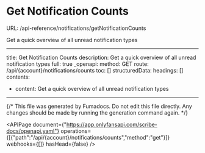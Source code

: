 # Get Notification Counts
URL: /api-reference/notifications/getNotificationCounts

Get a quick overview of all unread notification types

***

title: Get Notification Counts
description: Get a quick overview of all unread notification types
full: true
_openapi:
method: GET
route: /api/{account}/notifications/counts
toc: []
structuredData:
headings: []
contents:

* content: Get a quick overview of all unread notification types

***

{/* This file was generated by Fumadocs. Do not edit this file directly. Any changes should be made by running the generation command again. */}

<APIPage document={"https://app.onlyfansapi.com/scribe-docs/openapi.yaml"} operations={[{"path":"/api/{account}/notifications/counts","method":"get"}]} webhooks={[]} hasHead={false} />
